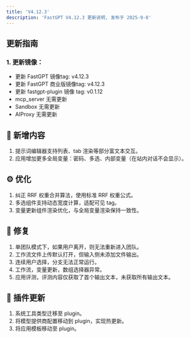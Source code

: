```yaml
---
title: 'V4.12.3'
description: 'FastGPT V4.12.3 更新说明, 发布于 2025-9-8'
---
```


## 更新指南

### 1. 更新镜像：

- 更新 FastGPT 镜像tag: v4.12.3
- 更新 FastGPT 商业版镜像tag: v4.12.3
- 更新 fastgpt-plugin 镜像 tag: v0.1.12
- mcp_server 无需更新
- Sandbox 无需更新
- AIProxy 无需更新

## 🚀 新增内容

1. 提示词编辑器支持列表、tab 渲染等部分富文本交互。
2. 应用增加更多全局变量：密码、多选、内部变量（在站内对话不会显示）。

## ⚙️ 优化

1. 纠正 RRF 权重合并算法，使用标准 RRF 权重公式。
2. 多选组件支持动态宽度计算，适配可见 tag。
3. 变量更新组件渲染优化，与全局变量渲染保持一致性。

## 🐛 修复

1. 单团队模式下，如果用户离开，则无法重新进入团队。
2. 工作流文件上传默认打开，但输入侧未添加文件输出。
3. 连续用户选择，分支无法正常运行。
4. 工作流，变量更新，数组选择器异常。
5. 应用评测，评测内容仅获取了首个输出文本，未获取所有输出文本。

## 🔨 插件更新

1. 系统工具类型迁移至 plugin。
2. 将模型提供商配置移动到 plugin，实现热更新。
3. 将应用模板移动至 plugin。